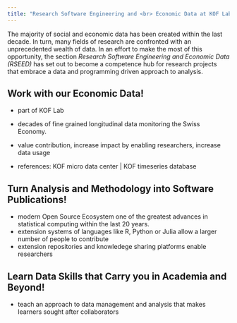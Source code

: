 ```yaml
---
title: "Research Software Engineering and <br> Economic Data at KOF Lab"
---
```


The majority of social and economic data has been created within the last decade. In turn, many fields of research are confronted with an unprecedented wealth of data. In an effort to make the most of this opportunity, the section *Research Software Engineering and Economic Data (RSEED)* has set out to become a competence hub for research projects that embrace a data and programming driven approach to analysis. 


## Work with our Economic Data! 

- part of KOF Lab
- decades of fine grained longitudinal data monitoring the Swiss Economy. 
- value contribution, increase impact by enabling researchers, increase data usage

- references: KOF micro data center | KOF timeseries database


## Turn Analysis and Methodology into Software Publications!

- modern Open Source Ecosystem one of the greatest advances in statistical computing within the last 20 years. 
- extension systems of languages like R, Python or Julia allow a larger number of people to contribute
- extension repositories and knowledege sharing platforms enable researchers





## Learn Data Skills that Carry you in Academia and Beyond! 




- teach an approach to data management and analysis that makes learners sought after collaborators